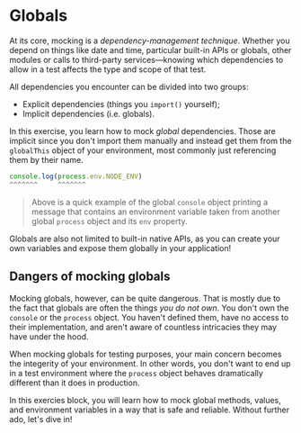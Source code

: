 # Globals

At its core, mocking is a _dependency-management technique_. Whether you depend on things like date and time, particular built-in APIs or globals, other modules or calls to third-party services—knowing which dependencies to allow in a test affects the type and scope of that test.

All dependencies you encounter can be divided into two groups:

- Explicit dependencies (things you `import()` yourself);
- Implicit dependencies (i.e. globals).

In this exercise, you learn how to mock _global_ dependencies. Those are implicit since you don't import them manually and instead get them from the `globalThis` object of your environment, most commonly just referencing them by their name.

```ts nocopy nonumber
console.log(process.env.NODE_ENV)
^^^^^^^     ^^^^^^^
```

> Above is a quick example of the global `console` object printing a message that contains an environment variable taken from another global `process` object and its `env` property.

Globals are also not limited to built-in native APIs, as you can create your own variables and expose them globally in your application!

## Dangers of mocking globals

Mocking globals, however, can be quite dangerous. That is mostly due to the fact that globals are often the things _you do not own_. You don't own the `console` or the `process` object. You haven't defined them, have no access to their implementation, and aren't aware of countless intricacies they may have under the hood.

When mocking globals for testing purposes, your main concern becomes the integerity of your environment. In other words, you don't want to end up in a test environment where the `process` object behaves dramatically different than it does in production.

In this exercies block, you will learn how to mock global methods, values, and environment variables in a way that is safe and reliable. Without further ado, let's dive in!
